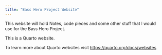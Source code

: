```yaml
---
title: "Bass Hero Project Website"
---
```


This website will hold Notes, code pieces and some other stuff that I would use for the Bass Hero Project.

This is a Quarto website.

To learn more about Quarto websites visit <https://quarto.org/docs/websites>.
